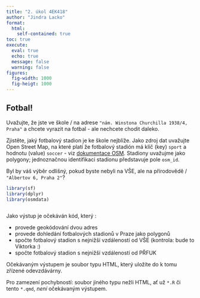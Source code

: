 ```yaml
---
title: "2. úkol 4EK418"
author: "Jindra Lacko"
format: 
  html:
    self-contained: true
toc: true
execute: 
  eval: true
  echo: true
  message: false
  warning: false
figures:
  fig-width: 1000
  fig-heigt: 1000
---
```


## Fotbal!

Uvažujte, že jste ve škole / na adrese `"nám. Winstona Churchilla 1938/4, Praha"` a chcete vyrazit na fotbal - ale nechcete chodit daleko. 

Zjistěte, jaký fotbalový stadion je ke škole nejblíže. Jako zdroj dat uvažujte Open Street Map, na které platí že fotbalový stadión má klíč (key) `sport` a hodnotu (value) `soccer` - viz [dokumentace OSM](https://wiki.openstreetmap.org/wiki/Tag:sport%3Dsoccer). Stadiony uvažujme jako polygony; jednoznačnou identifikaci stadionu představuje pole `osm_id`.

Byl by váš výběr odlišný, pokud byste nebyli na VŠE, ale na přírodovědě / `"Albertov 6, Praha 2"`?


```r
library(sf)
library(dplyr)
library(osmdata)



```

Jako výstup je očekáván kód, který :

- provede geokódování dvou adres
- provede dohledání fotbalových stadionů v Praze jako polygonů
- spočte fotbalový stadion s nejnižší vzdáleností od VŠE (kontrola: bude to Viktorka :)
- spočte fotbalový stadion s nejnižší vzdáleností od PŘFUK 

Očekávaným výstupem je soubor typu HTML, který uložíte do k tomu zřízené odevzdávárny.

Pro zamezení pochybností: soubor jiného typu nežli HTML, ať už `*.R` či tento `*.qmd`, *není* očekávaným výstupem.